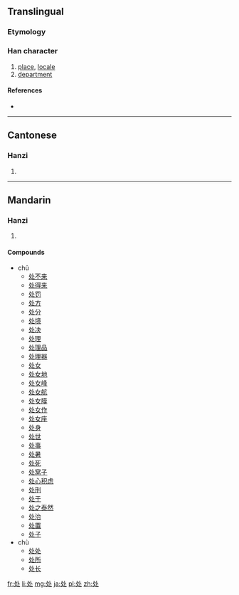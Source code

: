 {{also|處}}
==Translingual==

===Etymology===
{{Han simp|處}}

===Han character===
{{Han char|rn=34|rad=夂|as=02|sn=5|four=|canj=竹水卜 (HEY), X竹水卜 (XHEY)|ids=⿺[[夂]][[卜]]}}

# [[place]], [[locale]]
# [[department]]

====References====
* {{Han ref|kx=0158.021|hdz=20867.170|uh=5904|ud=22788}}

----

==Cantonese==

===Hanzi===
{{yue-hanzi|jyut=|y=chyu3|tra=處}}

# {{defn|lang=yue|sort=夂02}}

----

==Mandarin==

===Hanzi===
{{cmn-hanzi|tra=處|pin=[[chù]] ([[chu4]]), [[chǔ]] ([[chu3]])|wg=ch'u<sup>4</sup>, ch'u<sup>3</sup>}}

# {{defn|lang=cmn|sort=夂02}}

====Compounds====
* chǔ
** [[处不来]]
** [[处得来]]
** [[处罚]]
** [[处方]]
** [[处分]]
** [[处境]]
** [[处决]]
** [[处理]]
** [[处理品]]
** [[处理器]]
** [[处女]]
** [[处女地]]
** [[处女峰]]
** [[处女航]]
** [[处女膜]]
** [[处女作]]
** [[处女座]]
** [[处身]]
** [[处世]]
** [[处事]]
** [[处暑]]
** [[处死]]
** [[处窝子]]
** [[处心积虑]]
** [[处刑]]
** [[处于]]
** [[处之泰然]]
** [[处治]]
** [[处置]]
** [[处子]]
* chù
** [[处处]]
** [[处所]]
** [[处长]]

[[fr:处]]
[[li:处]]
[[mg:处]]
[[ja:处]]
[[pl:处]]
[[zh:处]]